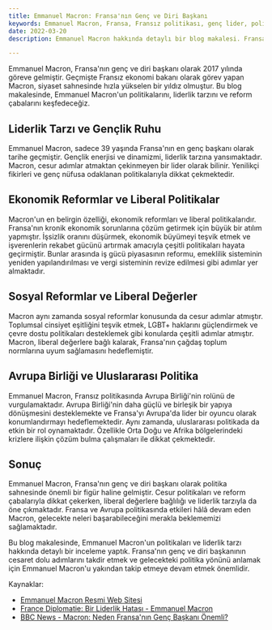 ```yaml
---
title: Emmanuel Macron: Fransa'nın Genç ve Diri Başkanı
keywords: Emmanuel Macron, Fransa, Fransız politikası, genç lider, politika, reformlar
date: 2022-03-20
description: Emmanuel Macron hakkında detaylı bir blog makalesi. Fransa'nın genç ve diri başkanının politikaları ve reformlarını keşfedin.

---
```


Emmanuel Macron, Fransa'nın genç ve diri başkanı olarak 2017 yılında göreve gelmiştir. Geçmişte Fransız ekonomi bakanı olarak görev yapan Macron, siyaset sahnesinde hızla yükselen bir yıldız olmuştur. Bu blog makalesinde, Emmanuel Macron'un politikalarını, liderlik tarzını ve reform çabalarını keşfedeceğiz.

## Liderlik Tarzı ve Gençlik Ruhu

Emmanuel Macron, sadece 39 yaşında Fransa'nın en genç başkanı olarak tarihe geçmiştir. Gençlik enerjisi ve dinamizmi, liderlik tarzına yansımaktadır. Macron, cesur adımlar atmaktan çekinmeyen bir lider olarak bilinir. Yenilikçi fikirleri ve genç nüfusa odaklanan politikalarıyla dikkat çekmektedir.

## Ekonomik Reformlar ve Liberal Politikalar

Macron'un en belirgin özelliği, ekonomik reformları ve liberal politikalarıdır. Fransa'nın kronik ekonomik sorunlarına çözüm getirmek için büyük bir atılım yapmıştır. İşsizlik oranını düşürmek, ekonomik büyümeyi teşvik etmek ve işverenlerin rekabet gücünü artırmak amacıyla çeşitli politikaları hayata geçirmiştir. Bunlar arasında iş gücü piyasasının reformu, emeklilik sisteminin yeniden yapılandırılması ve vergi sisteminin revize edilmesi gibi adımlar yer almaktadır.

## Sosyal Reformlar ve Liberal Değerler

Macron aynı zamanda sosyal reformlar konusunda da cesur adımlar atmıştır. Toplumsal cinsiyet eşitliğini teşvik etmek, LGBT+ haklarını güçlendirmek ve çevre dostu politikaları desteklemek gibi konularda çeşitli adımlar atmıştır. Macron, liberal değerlere bağlı kalarak, Fransa'nın çağdaş toplum normlarına uyum sağlamasını hedeflemiştir.

## Avrupa Birliği ve Uluslararası Politika

Emmanuel Macron, Fransız politikasında Avrupa Birliği'nin rolünü de vurgulamaktadır. Avrupa Birliği'nin daha güçlü ve birleşik bir yapıya dönüşmesini desteklemekte ve Fransa'yı Avrupa'da lider bir oyuncu olarak konumlandırmayı hedeflemektedir. Aynı zamanda, uluslararası politikada da etkin bir rol oynamaktadır. Özellikle Orta Doğu ve Afrika bölgelerindeki krizlere ilişkin çözüm bulma çalışmaları ile dikkat çekmektedir.

## Sonuç

Emmanuel Macron, Fransa'nın genç ve diri başkanı olarak politika sahnesinde önemli bir figür haline gelmiştir. Cesur politikaları ve reform çabalarıyla dikkat çekerken, liberal değerlere bağlılığı ve liderlik tarzıyla da öne çıkmaktadır. Fransa ve Avrupa politikasında etkileri hâlâ devam eden Macron, gelecekte neleri başarabileceğini merakla beklememizi sağlamaktadır.

Bu blog makalesinde, Emmanuel Macron'un politikaları ve liderlik tarzı hakkında detaylı bir inceleme yaptık. Fransa'nın genç ve diri başkanının cesaret dolu adımlarını takdir etmek ve gelecekteki politika yönünü anlamak için Emmanuel Macron'u yakından takip etmeye devam etmek önemlidir.

Kaynaklar:
- [Emmanuel Macron Resmi Web Sitesi](https://www.emmanuelmacron.com/)
- [France Diplomatie: Bir Liderlik Hatası - Emmanuel Macron](https://www.diplomatie.gouv.fr/fr/politique-etrangere-de-la-france/la-france-a-l-onu/emmanuel-macron/article/emmanuel-macron-2)
- [BBC News - Macron: Neden Fransa'nın Genç Başkanı Önemli?](https://www.bbc.com/news/world-europe-43852235)
